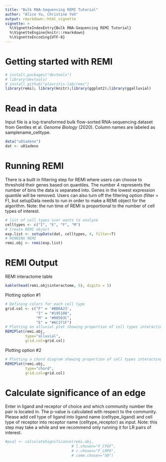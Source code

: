 ```yaml
---
title: "Bulk RNA-Sequencing REMI Tutorial"
author: "Alice Yu, Christine Yeh"
output: rmarkdown::html_vignette
vignette: >
  %\VignetteIndexEntry{Bulk RNA-Sequencing REMI Tutorial}
  %\VignetteEngine{knitr::rmarkdown}
  %\VignetteEncoding{UTF-8}
---
```


# Getting started with REMI
```r
# install.packages("devtools")
# library(devtools)
# install_github("plevritis-lab/remi")
library(remi); library(knitr);library(ggplot2);library(ggalluvial)
```

# Read in data
Input file is a log-transformed bulk flow-sorted RNA-sequencing dataset from Gentles et al. _Genome Biology_ (2020). Column names are labeled as samplename_celltype.
```r
data("u01adeno")
dat <- u01adeno
```

# Running REMI
There is a built in filtering step for REMI where users can choose to threshold their genes based on quantiles. The number 4 represents the number of bins the data is separated into. Genes in the lowest expression quantile will be removed. Users can also turn off the filtering option (filter = F), but setupData needs to run in order to make a REMI object for the algorithm. Note: the run time of REMI is proportional to the number of cell types of interest. 
```r
# list of cell types user wants to analyze 
celltypes <- c("I", "E", "F", "M")
# Create REMI object
exp.list <- setupData(dat, celltypes, 4, filter=T)
# RUNNING REMI
remi.obj <- remi(exp.list)
```

# REMI Output
REMI interactome table
```r
kable(head(remi.obj$interactome, 5), digits = 5)
```

Plotting option #1
```r
# Defining colors for each cell type
grid.col <- c("F" = '#BB6A23', 
              "I" = "#195188", 
              "M" = "#00503C", 
              "E" = "#AC371F")
# Plotting an alluvial plot showing proportion of cell types interacting
REMIPlot(remi.obj, 
         type="alluvial", 
         grid.col=grid.col)
```

Plotting option #2
```r
# Plotting a chord diagram showing proportion of cell types interacting
REMIPlot(remi.obj, 
         type="chord", 
         grid.col=grid.col)
```

# Calculate significance of an edge
Enter in ligand and receptor of choice and which community number the pair is located in. The p-value is calculated with respect to the community. Please add cell type of ligand into ligand name (celltype_ligand) and cell type of receptor into receptor name (celltype_receptor) as input. Note: this step may take a while and we recommend only running it for LR pairs of interest.
```r
#pval <- calculateSignificance(remi.obj,
                              # l.chosen="F_CTGF",
                              # r.chosen="F_LRP6",
                              # comm.chosen="50")
```



